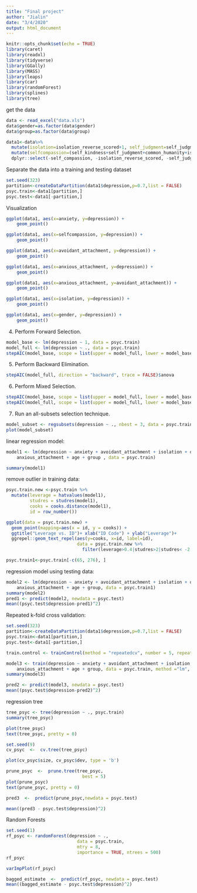 ```yaml
---
title: "Final project"
author: "Jialin"
date: "3/4/2020"
output: html_document
---
```


```r
knitr::opts_chunk$set(echo = TRUE)
library(caret)
library(readxl)
library(tidyverse)
library(GGally)
library(MASS)
library(leaps)
library(car)
library(randomForest)
library(splines)
library(tree)
```

get the data

```r
data <- read_excel("data.xls")
data$gender=as.factor(data$gender)
data$group=as.factor(data$group)

data1<-data%>%
  mutate(isolation=isolation_reverse_scored+1, self_judgment=self_judgment_reverse_scored+1, over_identification=over_identification_reverse_scored+1)%>%
  mutate(selfcompassion=(self_kindness+self_judgment+common_humanity+isolation+mindfulness+over_identification)/6)%>%
  dplyr::select(-self_compassion, -isolation_reverse_scored, -self_judgment_reverse_scored, -over_identification_reverse_scored)
```

Separate the data into a training and testing dataset

```r
set.seed(323)
partition<-createDataPartition(data1$depression,p=0.7,list = FALSE)
psyc.train<-data1[partition,]
psyc.test<-data1[-partition,]
```

Visualization

```r
ggplot(data1, aes(x=anxiety, y=depression)) + 
    geom_point()

ggplot(data1, aes(x=selfcompassion, y=depression)) + 
    geom_point()

ggplot(data1, aes(x=avoidant_attachment, y=depression)) + 
    geom_point()

ggplot(data1, aes(x=anxious_attachment, y=depression)) + 
    geom_point()

ggplot(data1, aes(x=anxious_attachment, y=avoidant_attachment)) + 
    geom_point()

ggplot(data1, aes(x=isolation, y=depression)) + 
    geom_point()

ggplot(data1, aes(x=gender, y=depression)) + 
    geom_point()
```

4. Perform Forward Selection.

```r
model_base <- lm(depression ~ 1, data = psyc.train)
model_full <- lm(depression ~ ., data = psyc.train)
stepAIC(model_base, scope = list(upper = model_full, lower = model_base), direction = "forward", trace = FALSE)$anova
```

5. Perform Backward Elimination.

```r
stepAIC(model_full, direction = "backward", trace = FALSE)$anova
```

6. Perform Mixed Selection.

```r
stepAIC(model_base, scope = list(upper = model_full, lower = model_base), direction = "both", trace = FALSE)$anova
stepAIC(model_full, scope = list(upper = model_full, lower = model_base), direction = "both", trace = FALSE)$anova
```

7. Run an all-subsets selection technique.

```r
model_subset <- regsubsets(depression ~ ., nbest = 3, data = psyc.train)
plot(model_subset)
```

linear regression model:

```r
model1 <- lm(depression ~ anxiety + avoidant_attachment + isolation + over_identification + 
    anxious_attachment + age + group , data = psyc.train)

summary(model1)
```

remove outlier in training data:

```r
psyc.train.new <-psyc.train %>% 
  mutate(leverage = hatvalues(model1),
         studres = studres(model1),
         cooks = cooks.distance(model1),
         id = row_number())

ggplot(data = psyc.train.new) + 
  geom_point(mapping=aes(x = id, y = cooks)) + 
  ggtitle("Leverage vs. ID")+ xlab("ID Code") + ylab("Leverage")+
  ggrepel::geom_text_repel(aes(y=cooks, x=id, label=id),
                           data = psyc.train.new %>% 
                             filter(leverage>0.4|studres>2|studres< -2|cooks> 0.3))

psyc.train1<-psyc.train[-c(65, 276), ]
```

regression model using testing data:

```r
model2 <- lm(depression ~ anxiety + avoidant_attachment + isolation + over_identification + 
    anxious_attachment + age + group, data = psyc.train1)
summary(model2)
pred1 <- predict(model2, newdata = psyc.test)
mean((psyc.test$depression-pred1)^2)
```

Repeated k-fold cross validation:

```r
set.seed(323)
partition<-createDataPartition(data1$depression,p=0.7,list = FALSE)
psyc.train<-data1[partition,]
psyc.test<-data1[-partition,]

train.control <- trainControl(method = "repeatedcv", number = 5, repeats = 3)

model3 <- train(depression ~ anxiety + avoidant_attachment + isolation + over_identification + 
    anxious_attachment + age + group, data = psyc.train, method ="lm", trControl = train.control)
summary(model3)

pred2 <- predict(model3, newdata = psyc.test)
mean((psyc.test$depression-pred2)^2)
```

regression tree
```r
tree_psyc <- tree(depression ~ ., psyc.train)
summary(tree_psyc)
```

```r
plot(tree_psyc)
text(tree_psyc, pretty = 0)
```

```r
set.seed(9)
cv_psyc  <-  cv.tree(tree_psyc)

plot(cv_psyc$size, cv_psyc$dev, type = 'b')

prune_psyc  <-  prune.tree(tree_psyc,
                             best = 5)
plot(prune_psyc)
text(prune_psyc, pretty = 0)
```

```r
pred3  <-  predict(prune_psyc,newdata = psyc.test)

mean((pred3 - psyc.test$depression)^2)
```

Random Forests

```r
set.seed(1)
rf_psyc <- randomForest(depression ~ ., 
                           data = psyc.train,
                           mtry = 8,
                           importance = TRUE, ntrees = 500)
rf_psyc

varImpPlot(rf_psyc)

bagged_estimate  <-  predict(rf_psyc, newdata = psyc.test)
mean((bagged_estimate - psyc.test$depression)^2)
```


